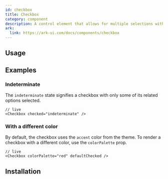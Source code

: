 ```yaml
---
id: checkbox
title: Checkbox
category: component
description: A control element that allows for multiple selections within a set.
ark:
  link: https://ark-ui.com/docs/components/checkbox
---
```


## Usage

<ComponentPlayground />

## Examples

### Indeterminate

The `indeterminate` state signifies a checkbox with only some of its related options selected.

```tsx
// live
<Checkbox checked="indeterminate" />
```

### With a different color

By default, the checkbox uses the `accent` color from the theme. To render a checkbox with a different color, use the
`colorPalette` prop.

```tsx
// live
<Checkbox colorPalette="red" defaultChecked />
```

## Installation

<InstallationGuide />
